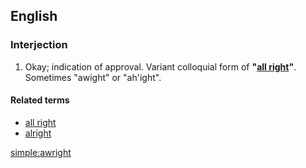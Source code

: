 ==English==

===Interjection===
{{en-interj}}

# {{context|slang|informal}} Okay; indication of approval.  Variant colloquial form of '''"[[all right]]"'''. Sometimes "awight" or "ah'ight".

====Related terms====
* [[all right]]
* [[alright]]

[[simple:awright]]